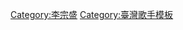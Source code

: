 {{Navbox musical artist
|name=李宗盛
|title=[[李宗盛]]
| state = {{{state|autocollapse}}}
|listclass = hlist
| background = solo_singer
| group1     = 錄音室專輯
| list1      =
* [[生命中的精靈]] （1986年）
* [[1984-1989李宗盛作品集]] （1989年）
* [[李宗盛的音樂旅程 不捨]] （1994年）
| group2     = 精選輯
| list2      =
* [[作品李宗盛]]（1999年）
* [[滾石香港黃金十年 李宗盛精選]]（2003年）
* [[愛的代價 愛情論]]（2004年）
| group3     = 演唱會專輯
| list3      =
* [[理性與感性作品音樂會]] （2007年）
| group4     = EP / 單曲
| list4      =
* [[希望 (EP)|希望]] （1993年）
* [[山丘 (單曲)|山丘]] （2013年）
}}<noinclude>
{{collapsible option}}
[[Category:李宗盛]]
[[Category:臺灣歌手模板]]
</noinclude>